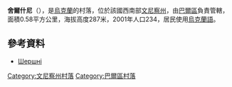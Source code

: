 {{coord|49|4|14|N|27|36|25|E|scale:30000|display=title}}

'''舍爾什尼'''（{{lang-uk|Шершні}}），是[[烏克蘭|烏克蘭]]的村落，位於該國西南部[[文尼察州|文尼察州]]，由[[巴爾區|巴爾區]]負責管轄，面積0.58平方公里，海拔高度287米，2001年人口234，居民使用[[烏克蘭語|烏克蘭語]]。

==參考資料==
*[http://w1.c1.rada.gov.ua/pls/z7503/A005?rdat1=01.04.2014&rf7571=1445 Шершні]

[[Category:文尼察州村落|Category:文尼察州村落]]
[[Category:巴爾區村落|Category:巴爾區村落]]


{{Vinnytsia-geo-stub}}